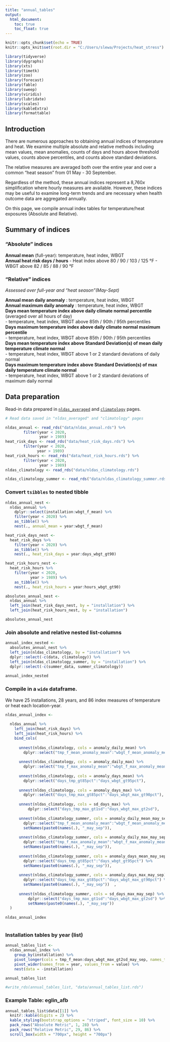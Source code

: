 ```yaml
---
title: "annual_tables"
output:
  html_document:
    toc: true
    toc_float: true
---
```


```r
knitr::opts_chunk$set(echo = TRUE)
knitr::opts_knit$set(root.dir = "C:/Users/slewa/Projects/heat_stress")

library(tidyverse)
library(dygraphs)
library(xts)
library(timetk)
library(zoo)
library(forecast)
library(fable)
library(sweep)
library(viridis)
library(lubridate)
library(scales)
library(kableExtra)
library(formattable)

```

## Introduction

There are numerous approaches to obtaining annual indices of temperature and heat. We examine multiple absolute and relative methods including mean values, mean anomalies, counts of days and hours above threshold values, counts above percentiles, and counts above standard deviations. 

The relative measures are averaged both over the entire year and over a common "heat season" from 01 May - 30 September. 

Regardless of the method, these annual indices represent a 8,760*x* simplification where hourly measures are available. However, these indices may be useful to examine long-term trends and are necessary when health outcome data are aggregated annually.


On this page, we compile annual index tables for temperature/heat exposures (Absolute and Relative).

## Summary of indices

### "Absolute" indices  

**Annual mean** (full-year): temperature, heat index, WBGT  
**Annual heat risk days / hours**
  - Heat index above 80 / 90 / 103 / 125 °F
  - WBGT above 82 / 85 / 88 / 90 °F

### "Relative" indices    
*Assessed over full-year and "heat season"(May-Sept)*  

**Annual mean daily anomaly** : temperature, heat index, WBGT  
**Annual maximum daily anomaly** : temperature, heat index, WBGT  
**Days mean temperature index above daily climate normal percentile** (averaged over all hours of day)  
  - temperature, heat index, WBGT above 85th / 90th / 95th percentiles  
**Days maximum temperature index above daily climate normal maximum percentile**   
  - temperature, heat index, WBGT above 85th / 90th / 95th percentiles    
**Days mean temperature index above Standard Deviation(s) of mean daily temperature climate normal**  
  - temperature, heat index, WBGT above 1 or 2 standard deviations of daily normal  
**Days maximum temperature index above Standard Deviation(s) of max daily temperature climate normal**  
  - temperature, heat index, WBGT above 1 or 2 standard deviations of maximum daily normal  

  
## Data preparation    

Read-in data prepared in [`nldas_averaged`](nldas_averaged.html) and [`climatology`](climatology.html) pages.  

```r
# Read data saved in "nldas_averaged" and "climatology" pages

nldas_annual <- read_rds("data/nldas_annual.rds") %>% 
        filter(year < 2020,
               year > 1989)
heat_risk_days <- read_rds("data/heat_risk_days.rds") %>% 
        filter(year < 2020,
              year > 1989)
heat_risk_hours <- read_rds("data/heat_risk_hours.rds") %>% 
        filter(year < 2020,
               year > 1989)
nldas_climatology <- read_rds("data/nldas_climatology.rds")

nldas_climatology_summer <- read_rds("data/nldas_climatology_summer.rds")
```

### Convert `tsibbles` to nested tibble 
```r

nldas_annual_nest <-
  nldas_annual %>% 
    dplyr::select(installation:wbgt_f_mean) %>%
    filter(year < 2020) %>% 
    as_tibble() %>% 
    nest(., annual_mean = year:wbgt_f_mean)

heat_risk_days_nest <-
  heat_risk_days %>% 
    filter(year < 2020) %>% 
    as_tibble() %>% 
    nest(., heat_risk_days = year:days_wbgt_gt90)

heat_risk_hours_nest <-
  heat_risk_hours %>% 
    filter(year < 2020,
           year > 1989) %>% 
    as_tibble() %>% 
    nest(., heat_risk_hours = year:hours_wbgt_gt90)

absolutes_annual_nest <-
  nldas_annual %>% 
  left_join(heat_risk_days_nest, by = "installation") %>% 
  left_join(heat_risk_hours_nest, by = "installation")

absolutes_annual_nest

```
  
  
### Join absolute and relative nested list-columns
  
```r

annual_index_nested <-
  absolutes_annual_nest %>%
  left_join(nldas_climatology, by = "installation") %>% 
  dplyr::select(-c(data, climatology)) %>% 
  left_join(nldas_climatology_summer, by = "installation") %>% 
  dplyr::select(-c(summer_data, summer_climatology))
  
annual_index_nested


```
  
  
### Compile in a `wide` dataframe.  
We have 25 installations, 28 years, and 86 index measures of temperature or heat each location-year.   
  
  

```r

nldas_annual_index <- 
  
  nldas_annual %>% 
    left_join(heat_risk_days) %>% 
    left_join(heat_risk_hours) %>% 
    bind_cols(
  
      unnest(nldas_climatology, cols = anomaly_daily_mean) %>% 
        dplyr::select("tmp_f_mean_anomaly_mean":"wbgt_f_mean_anomaly_mean"),
      
      unnest(nldas_climatology, cols = anomaly_daily_max) %>% 
        dplyr::select("tmp_f_max_anomaly_mean":"wbgt_f_max_anomaly_mean"),
        
      unnest(nldas_climatology, cols = anomaly_days_mean) %>% 
        dplyr::select("days_tmp_gt85pct":"days_wbgt_gt95pct"),
      
      unnest(nldas_climatology, cols = anomaly_days_max) %>% 
        dplyr::select("days_tmp_max_gt85pct":"days_wbgt_max_gt90pct"),
      
      unnest(nldas_climatology, cols = sd_days_max) %>% 
          dplyr::select("days_tmp_max_gt1sd":"days_wbgt_max_gt2sd"),
  
      unnest(nldas_climatology_summer, cols = anomaly_daily_mean_may_sep) %>% 
        dplyr::select("tmp_f_mean_anomaly_mean":"wbgt_f_mean_anomaly_mean") %>% 
        setNames(paste0(names(.), "_may_sep")),
      
      unnest(nldas_climatology_summer, cols = anomaly_daily_max_may_sep) %>% 
        dplyr::select("tmp_f_max_anomaly_mean":"wbgt_f_max_anomaly_mean") %>% 
        setNames(paste0(names(.), "_may_sep")),  
        
      unnest(nldas_climatology_summer, cols = anomaly_days_mean_may_sep) %>% 
        dplyr::select("days_tmp_gt85pct":"days_wbgt_gt95pct") %>% 
        setNames(paste0(names(.), "_may_sep")),
      
      unnest(nldas_climatology_summer, cols = anomaly_days_max_may_sep) %>% 
        dplyr::select("days_tmp_max_gt85pct":"days_wbgt_max_gt90pct") %>% 
        setNames(paste0(names(.), "_may_sep"))  ,
      
      unnest(nldas_climatology_summer, cols = sd_days_max_may_sep) %>% 
          dplyr::select("days_tmp_max_gt1sd":"days_wbgt_max_gt2sd") %>% 
          setNames(paste0(names(.), "_may_sep"))  
  )
  
nldas_annual_index 



```

### Installation tables by year (list) 
```r

annual_tables_list <-
  nldas_annual_index %>% 
    group_by(installation) %>%
    pivot_longer(cols = tmp_f_mean:days_wbgt_max_gt2sd_may_sep, names_to = "index", values_to = "value") %>% 
    pivot_wider(names_from = year, values_from = value) %>% 
    nest(data = -installation)

annual_tables_list 

#write_rds(annual_tables_list, "data/annual_tables_list.rds")


```

### Example Table: eglin_afb  
```r
annual_tables_list$data[[1]] %>%
  knitr::kable(digits = 2) %>% 
  kable_styling(bootstrap_options = "striped", font_size = 10) %>% 
  pack_rows("Absolute Metric", 1, 28) %>%
  pack_rows("Relative Metric", 29, 86) %>% 
  scroll_box(width = "700px", height = "700px") 
  
```

